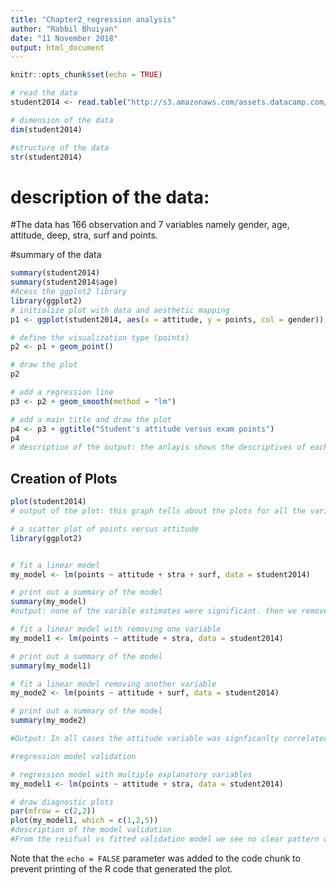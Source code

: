 ```yaml
---
title: "Chapter2_regression analysis"
author: "Rabbil Bhuiyan"
date: "11 November 2018"
output: html_document
---
```



```r
knitr::opts_chunk$set(echo = TRUE)
```

```r
# read the data
student2014 <- read.table("http://s3.amazonaws.com/assets.datacamp.com/production/course_2218/datasets/learning2014.txt", sep = ",", header=TRUE)

# dimension of the data
dim(student2014)

#structure of the data
str(student2014)
```
# description of the data:
#The data has 166 observation and 7 variables namely gender, age, attitude, deep, stra, surf and points.

#summary of the data

```r
summary(student2014)
summary(student2014$age)
#Acess the ggplot2 library
library(ggplot2)
# initialize plot with data and aesthetic mapping
p1 <- ggplot(student2014, aes(x = attitude, y = points, col = gender))

# define the visualization type (points)
p2 <- p1 + geom_point()

# draw the plot
p2

# add a regression line
p3 <- p2 + geom_smooth(method = "lm")

# add a main title and draw the plot
p4 <- p3 + ggtitle("Student's attitude versus exam points")
p4
# description of the output: the anlayis shows the descriptives of each variables.Then the plot of student attitude vs exam points for both male and female
```

## Creation of Plots


```r
plot(student2014)
# output of the plot: this graph tells about the plots for all the variables; how each varables are corelated with others
```
```r
# a scatter plot of points versus attitude
library(ggplot2)


# fit a linear model
my_model <- lm(points ~ attitude + stra + surf, data = student2014)

# print out a summary of the model
summary(my_model)
#output: none of the varible estimates were significant. then we removed one variable and check the significance level

# fit a linear model with removing one variable
my_model1 <- lm(points ~ attitude + stra, data = student2014)

# print out a summary of the model
summary(my_model1)

# fit a linear model removing another variable
my_mode2 <- lm(points ~ attitude + surf, data = student2014)

# print out a summary of the model
summary(my_mode2)

#Output: In all cases the attitude variable was signficanlty correlated with the dependent variable points


```
```r
#regression model validation

# regression model with multiple explanatory variables
my_model1 <- lm(points ~ attitude + stra, data = student2014)

# draw diagnostic plots 
par(mfrow = c(2,2))
plot(my_model1, which = c(1,2,5))
#description of the model validation
#From the resifual vs fitted validation model we see no clear pattern of the data- random distribution of data and it means the validation of quite good and thus the model parameter estimates. In the second  method, the q-q plot shows that the values are almost distributed along the line which mean good fit of the model. In the third validation model, we also see no outlier and thus the liverage is not high which means good fit of the model.
```




Note that the `echo = FALSE` parameter was added to the code chunk to prevent printing of the R code that generated the plot.
